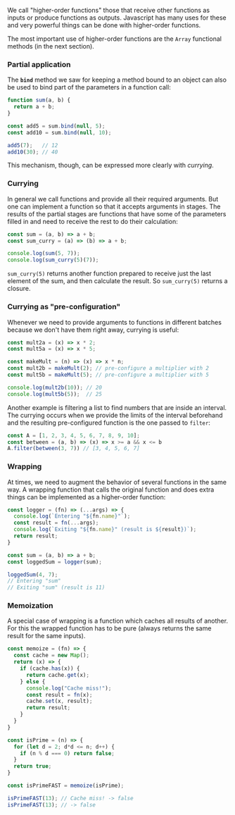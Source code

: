 
We call "higher-order functions" those that receive other functions as inputs  or produce functions as outputs. Javascript has many uses for these and very powerful things can be done with higher-order functions.

The most important use of higher-order functions are the `Array` functional methods (in the next section).

### Partial application

The **`bind`** method we saw for keeping a method bound to an object can also be used to bind part of the parameters in a function call:

```javascript
function sum(a, b) {
  return a + b;
}

const add5 = sum.bind(null, 5);
const add10 = sum.bind(null, 10);

add5(7);   // 12
add10(30); // 40
```

This mechanism, though, can be expressed more clearly with *currying*.

### Currying

In general we call functions and provide all their required arguments. But one can implement a function so that it accepts arguments in stages. The results of the partial stages are functions that have some of the parameters filled in and need to receive the rest to do their calculation:

```javascript
const sum = (a, b) => a + b;
const sum_curry = (a) => (b) => a + b;

console.log(sum(5, 7));
console.log(sum_curry(5)(7));
```

`sum_curry(5)` returns another function prepared to receive just the last element of the sum, and then calculate the result. So `sum_curry(5)` returns a closure.

### Currying as "pre-configuration"

Whenever we need to provide arguments to functions in different batches because we don't have them right away, currying is useful:

```javascript
const mult2a = (x) => x * 2;
const mult5a = (x) => x * 5;

const makeMult = (n) => (x) => x * n;
const mult2b = makeMult(2); // pre-configure a multiplier with 2
const mult5b = makeMult(5); // pre-configure a multiplier with 5

console.log(mult2b(10)); // 20
console.log(mult5b(5));  // 25
```

Another example is filtering a list to find numbers that are inside an interval. The currying occurs when we provide the limits of the interval beforehand and the resulting pre-configured function is the one passed to `filter`:

```javascript
const A = [1, 2, 3, 4, 5, 6, 7, 8, 9, 10];
const between = (a, b) => (x) => x >= a && x <= b
A.filter(between(3, 7)) // [3, 4, 5, 6, 7]
```

### Wrapping

At times, we need to augment the behavior of several functions in the same way. A wrapping function that calls the original function and does extra things can be implemented as a higher-order function:

```javascript
const logger = (fn) => (...args) => {
  console.log(`Entering "${fn.name}"`);
  const result = fn(...args);
  console.log(`Exiting "${fn.name}" (result is ${result})`);
  return result;
}

const sum = (a, b) => a + b;
const loggedSum = logger(sum);

loggedSum(4, 7);
// Entering "sum"
// Exiting "sum" (result is 11)
```

### Memoization

A special case of wrapping is a function which caches all results of another. For this the wrapped function has to be pure (always returns the same result for the same inputs).

```javascript
const memoize = (fn) => {
  const cache = new Map();
  return (x) => {
    if (cache.has(x)) {
      return cache.get(x);
    } else {
      console.log("Cache miss!");
      const result = fn(x);
      cache.set(x, result);
      return result;
    }
  }
}

const isPrime = (n) => {
  for (let d = 2; d*d <= n; d++) {
    if (n % d === 0) return false;
  }
  return true;
}

const isPrimeFAST = memoize(isPrime);

isPrimeFAST(13); // Cache miss! -> false
isPrimeFAST(13); // -> false
```
